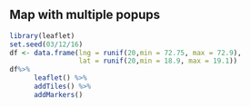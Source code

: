 ## Map with multiple popups

```{r, eval=FALSE}
library(leaflet)
set.seed(03/12/16)
df <- data.frame(lng = runif(20,min = 72.75, max = 72.9),
                 lat = runif(20,min = 18.9, max = 19.1))
df%>%
      leaflet() %>%
      addTiles() %>%
      addMarkers()
```
